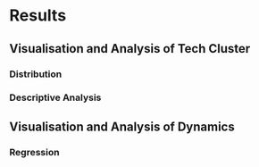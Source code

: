 # Results

## Visualisation and Analysis of Tech Cluster

### Distribution

### Descriptive Analysis

## Visualisation and Analysis of Dynamics

### Regression